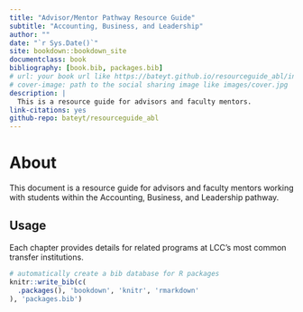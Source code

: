 ```yaml
--- 
title: "Advisor/Mentor Pathway Resource Guide"
subtitle: "Accounting, Business, and Leadership"
author: ""
date: "`r Sys.Date()`"
site: bookdown::bookdown_site
documentclass: book
bibliography: [book.bib, packages.bib]
# url: your book url like https://bateyt.github.io/resourceguide_abl/index.html
# cover-image: path to the social sharing image like images/cover.jpg
description: |
  This is a resource guide for advisors and faculty mentors.
link-citations: yes
github-repo: bateyt/resourceguide_abl
---
```


# About

This document is a resource guide for advisors and faculty mentors working with students within the Accounting, Business, and Leadership pathway.

## Usage 

Each chapter provides details for related programs at LCC's most common transfer institutions.



```r
# automatically create a bib database for R packages
knitr::write_bib(c(
  .packages(), 'bookdown', 'knitr', 'rmarkdown'
), 'packages.bib')
```
